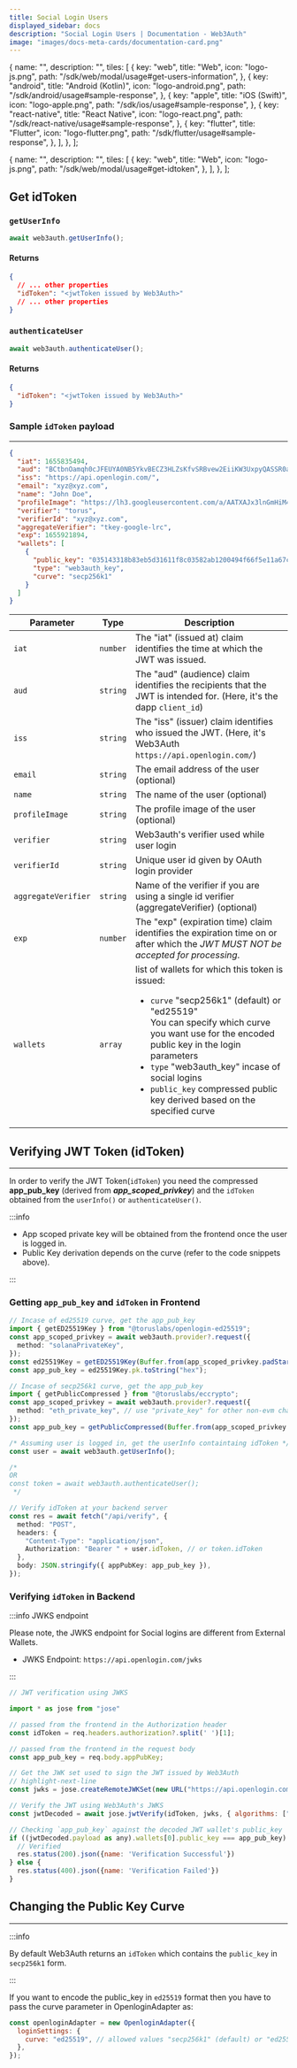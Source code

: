 ```yaml
---
title: Social Login Users
displayed_sidebar: docs
description: "Social Login Users | Documentation - Web3Auth"
image: "images/docs-meta-cards/documentation-card.png"
---
```



  {
    name: "",
    description: "",
    tiles: [
      {
        key: "web",
        title: "Web",
        icon: "logo-js.png",
        path: "/sdk/web/modal/usage#get-users-information",
      },
      {
        key: "android",
        title: "Android (Kotlin)",
        icon: "logo-android.png",
        path: "/sdk/android/usage#sample-response",
      },
      {
        key: "apple",
        title: "iOS (Swift)",
        icon: "logo-apple.png",
        path: "/sdk/ios/usage#sample-response",
      },
      {
        key: "react-native",
        title: "React Native",
        icon: "logo-react.png",
        path: "/sdk/react-native/usage#sample-response",
      },
      {
        key: "flutter",
        title: "Flutter",
        icon: "logo-flutter.png",
        path: "/sdk/flutter/usage#sample-response",
      },
    ],
  },
];

  {
    name: "",
    description: "",
    tiles: [
      {
        key: "web",
        title: "Web",
        icon: "logo-js.png",
        path: "/sdk/web/modal/usage#get-idtoken",
      },
    ],
  },
];

## Get idToken

### `getUserInfo`

```js
await web3auth.getUserInfo();
```

#### Returns

```json
{
  // ... other properties
  "idToken": "<jwtToken issued by Web3Auth>"
  // ... other properties
}
```

<Tiles tileGroups={getUserInfoData} />

### `authenticateUser`

```js
await web3auth.authenticateUser();
```

#### Returns

```json
{
  "idToken": "<jwtToken issued by Web3Auth>"
}
```

<Tiles tileGroups={getAuthenticateUserData} />

### Sample `idToken` payload

---

```json
{
  "iat": 1655835494,
  "aud": "BCtbnOamqh0cJFEUYA0NB5YkvBECZ3HLZsKfvSRBvew2EiiKW3UxpyQASSR0artjQkiUOCHeZ_ZeygXpYpxZjOs",
  "iss": "https://api.openlogin.com/",
  "email": "xyz@xyz.com",
  "name": "John Doe",
  "profileImage": "https://lh3.googleusercontent.com/a/AATXAJx3lnGmHiM4K97uLo9Rb0AxOceH-dQCBSRqGbck=s96-c",
  "verifier": "torus",
  "verifierId": "xyz@xyz.com",
  "aggregateVerifier": "tkey-google-lrc",
  "exp": 1655921894,
  "wallets": [
    {
      "public_key": "035143318b83eb5d31611f8c03582ab1200494f66f5e11a67c34f5581f48c1b70b",
      "type": "web3auth_key",
      "curve": "secp256k1"
    }
  ]
}
```

| Parameter           | Type     | Description                                                                                                                                                                                                                                                                                                                                                |
| ------------------- | -------- | ---------------------------------------------------------------------------------------------------------------------------------------------------------------------------------------------------------------------------------------------------------------------------------------------------------------------------------------------------------- |
| `iat`               | `number` | The "iat" (issued at) claim identifies the time at which the JWT was issued.                                                                                                                                                                                                                                                                               |
| `aud`               | `string` | The "aud" (audience) claim identifies the recipients that the JWT is intended for. (Here, it's the dapp `client_id`)                                                                                                                                                                                                                                       |
| `iss`               | `string` | The "iss" (issuer) claim identifies who issued the JWT. (Here, it's Web3Auth `https://api.openlogin.com/`)                                                                                                                                                                                                                                                 |
| `email`             | `string` | The email address of the user (optional)                                                                                                                                                                                                                                                                                                                   |
| `name`              | `string` | The name of the user (optional)                                                                                                                                                                                                                                                                                                                            |
| `profileImage`      | `string` | The profile image of the user (optional)                                                                                                                                                                                                                                                                                                                   |
| `verifier`          | `string` | Web3auth's verifier used while user login                                                                                                                                                                                                                                                                                                                  |
| `verifierId`        | `string` | Unique user id given by OAuth login provider                                                                                                                                                                                                                                                                                                               |
| `aggregateVerifier` | `string` | Name of the verifier if you are using a single id verifier (aggregateVerifier) (optional)                                                                                                                                                                                                                                                                  |
| `exp`               | `number` | The "exp" (expiration time) claim identifies the expiration time on or after which the _JWT MUST NOT be accepted for processing_.                                                                                                                                                                                                                          |
| `wallets`           | `array`  | list of wallets for which this token is issued: <ul><li>`curve` "secp256k1" (default) or "ed25519" <br/> You can specify which curve you want use for the encoded public key in the login parameters<br/></li><li>`type` "web3auth_key" incase of social logins</li><li>`public_key` compressed public key derived based on the specified curve </li></ul> |

## Verifying JWT Token (idToken)

---

In order to verify the JWT Token(`idToken`) you need the compressed **app_pub_key** (derived from _**app_scoped_privkey**_) and the `idToken` obtained
from the `userInfo()` or `authenticateUser()`.

:::info

- App scoped private key will be obtained from the frontend once the user is logged in.
- Public Key derivation depends on the curve (refer to the code snippets above).

:::

### Getting `app_pub_key` and `idToken` in Frontend

```typescript
// Incase of ed25519 curve, get the app_pub_key
import { getED25519Key } from "@toruslabs/openlogin-ed25519";
const app_scoped_privkey = await web3auth.provider?.request({
  method: "solanaPrivateKey",
});
const ed25519Key = getED25519Key(Buffer.from(app_scoped_privkey.padStart(64, "0"), "hex"));
const app_pub_key = ed25519Key.pk.toString("hex");

// Incase of secp256k1 curve, get the app_pub_key
import { getPublicCompressed } from "@toruslabs/eccrypto";
const app_scoped_privkey = await web3auth.provider?.request({
  method: "eth_private_key", // use "private_key" for other non-evm chains
});
const app_pub_key = getPublicCompressed(Buffer.from(app_scoped_privkey.padStart(64, "0"), "hex")).toString("hex");

/* Assuming user is logged in, get the userInfo containtaing idToken */
const user = await web3auth.getUserInfo();

/*
OR
const token = await web3auth.authenticateUser();
 */

// Verify idToken at your backend server
const res = await fetch("/api/verify", {
  method: "POST",
  headers: {
    "Content-Type": "application/json",
    Authorization: "Bearer " + user.idToken, // or token.idToken
  },
  body: JSON.stringify({ appPubKey: app_pub_key }),
});
```

### Verifying `idToken` in Backend

:::info JWKS endpoint

Please note, the JWKS endpoint for Social logins are different from External Wallets.

- JWKS Endpoint: `https://api.openlogin.com/jwks`

:::

```javascript
// JWT verification using JWKS

import * as jose from "jose"

// passed from the frontend in the Authorization header
const idToken = req.headers.authorization?.split(' ')[1];

// passed from the frontend in the request body
const app_pub_key = req.body.appPubKey;

// Get the JWK set used to sign the JWT issued by Web3Auth
// highlight-next-line
const jwks = jose.createRemoteJWKSet(new URL("https://api.openlogin.com/jwks"));

// Verify the JWT using Web3Auth's JWKS
const jwtDecoded = await jose.jwtVerify(idToken, jwks, { algorithms: ["ES256"] });

// Checking `app_pub_key` against the decoded JWT wallet's public_key
if ((jwtDecoded.payload as any).wallets[0].public_key === app_pub_key) {
  // Verified
  res.status(200).json({name: 'Verification Successful'})
} else {
  res.status(400).json({name: 'Verification Failed'})
}
```

## Changing the Public Key Curve

---

:::info

By default Web3Auth returns an `idToken` which contains the `public_key` in `secp256k1` form.

:::

If you want to encode the public_key in `ed25519` format then you have to pass the curve parameter in OpenloginAdapter as:

```js
const openloginAdapter = new OpenloginAdapter({
  loginSettings: {
    curve: "ed25519", // allowed values "secp256k1" (default) or "ed25519"
  },
});
```

